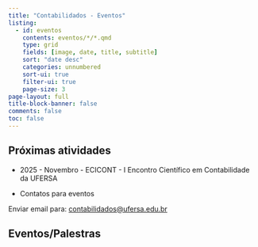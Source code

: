 ```yaml
---
title: "Contabilidados - Eventos"
listing:
  - id: eventos
    contents: eventos/*/*.qmd
    type: grid
    fields: [image, date, title, subtitle]
    sort: "date desc"
    categories: unnumbered
    sort-ui: true
    filter-ui: true
    page-size: 3
page-layout: full
title-block-banner: false
comments: false
toc: false
---
```


## Próximas atividades

-   2025 - Novembro - ECICONT - I Encontro Científico em Contabilidade da UFERSA


-   Contatos para eventos

Enviar email para: [contabilidados\@ufersa.edu.br](mailto:contabilidados@ufersa.edu.br)

## Eventos/Palestras

::: {#eventos}
:::
